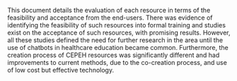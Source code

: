This document details the evaluation of each resource in terms of the feasibility and acceptance from the end-users. There was evidence of identifying the feasibility of such resources into formal training and studies exist on the acceptance of such resources, with promising results. However, all these studies defined the need for further research in the area until the use of chatbots in healthcare education became common. Furthermore, the creation process of CEPEH resources was significantly different and had improvements to current methods, due to the co-creation process, and use of low cost but effective technology.
